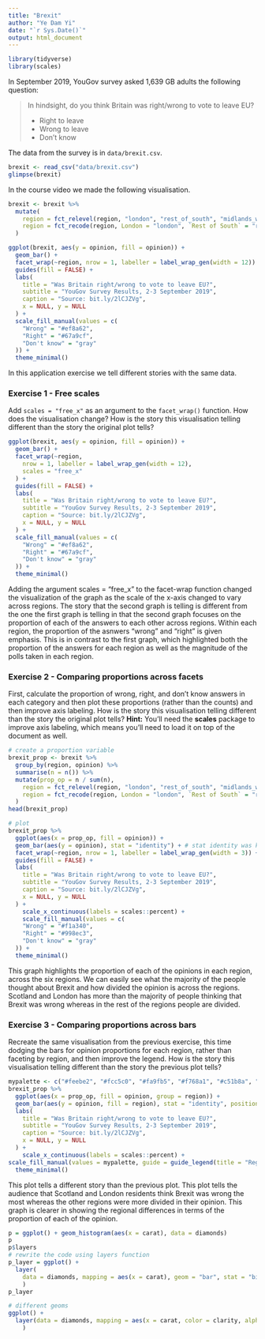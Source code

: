 ```yaml
---
title: "Brexit"
author: "Ye Dam Yi"
date: "`r Sys.Date()`"
output: html_document
---
```


```r
library(tidyverse)
library(scales)
```

In September 2019, YouGov survey asked 1,639 GB adults the following question:

> In hindsight, do you think Britain was right/wrong to vote to leave EU?
>
> -   Right to leave  
> -   Wrong to leave  
> -   Don't know

The data from the survey is in `data/brexit.csv`.

```r
brexit <- read_csv("data/brexit.csv")
glimpse(brexit)
```

In the course video we made the following visualisation.

```r
brexit <- brexit %>%
  mutate(
    region = fct_relevel(region, "london", "rest_of_south", "midlands_wales", "north", "scot"),
    region = fct_recode(region, London = "london", `Rest of South` = "rest_of_south", `Midlands / Wales` = "midlands_wales", North = "north", Scotland = "scot")
  )

ggplot(brexit, aes(y = opinion, fill = opinion)) +
  geom_bar() +
  facet_wrap(~region, nrow = 1, labeller = label_wrap_gen(width = 12)) +
  guides(fill = FALSE) +
  labs(
    title = "Was Britain right/wrong to vote to leave EU?",
    subtitle = "YouGov Survey Results, 2-3 September 2019",
    caption = "Source: bit.ly/2lCJZVg",
    x = NULL, y = NULL
  ) +
  scale_fill_manual(values = c(
    "Wrong" = "#ef8a62",
    "Right" = "#67a9cf",
    "Don't know" = "gray"
  )) +
  theme_minimal()
```

In this application exercise we tell different stories with the same data.

### Exercise 1 - Free scales

Add `scales = "free_x"` as an argument to the `facet_wrap()` function.
How does the visualisation change?
How is the story this visualisation telling different than the story the original plot tells?

```r
ggplot(brexit, aes(y = opinion, fill = opinion)) +
  geom_bar() +
  facet_wrap(~region,
    nrow = 1, labeller = label_wrap_gen(width = 12),
    scales = "free_x"
  ) +
  guides(fill = FALSE) +
  labs(
    title = "Was Britain right/wrong to vote to leave EU?",
    subtitle = "YouGov Survey Results, 2-3 September 2019",
    caption = "Source: bit.ly/2lCJZVg",
    x = NULL, y = NULL
  ) +
  scale_fill_manual(values = c(
    "Wrong" = "#ef8a62",
    "Right" = "#67a9cf",
    "Don't know" = "gray"
  )) +
  theme_minimal()
```

Adding the argument scales = "free_x" to the facet-wrap function changed the visualization of the graph as the scale of the x-axis changed to vary across regions. The story that the second graph is telling is different from the one the first graph is telling in that the second graph focuses on the proportion of each of the answers to each other across regions. Within each region, the proportion of the asnwers "wrong" and "right" is given emphasis. This is in contrast to the first graph, which highlighted both the proportion of the answers for each region as well as the magnitude of the polls taken in each region. 


### Exercise 2 - Comparing proportions across facets

First, calculate the proportion of wrong, right, and don't know answers in each category and then plot these proportions (rather than the counts) and then improve axis labeling.
How is the story this visualisation telling different than the story the original plot tells?
**Hint:** You'll need the **scales** package to improve axis labeling, which means you'll need to load it on top of the document as well.

```r
# create a proportion variable
brexit_prop <- brexit %>%
  group_by(region, opinion) %>% 
  summarise(n = n()) %>% 
  mutate(prop_op = n / sum(n),
    region = fct_relevel(region, "london", "rest_of_south", "midlands_wales", "north", "scot"),
    region = fct_recode(region, London = "london", `Rest of South` = "rest_of_south", `Midlands / Wales` = "midlands_wales", North = "north", Scotland = "scot")
  )
head(brexit_prop)

# plot
brexit_prop %>% 
  ggplot(aes(x = prop_op, fill = opinion)) +
  geom_bar(aes(y = opinion), stat = "identity") + # stat identity was key to getting the scale right
  facet_wrap(~region, nrow = 1, labeller = label_wrap_gen(width = 3)) +
  guides(fill = FALSE) +
  labs( 
    title = "Was Britain right/wrong to vote to leave EU?",
    subtitle = "YouGov Survey Results, 2-3 September 2019",
    caption = "Source: bit.ly/2lCJZVg",
    x = NULL, y = NULL
  ) + 
    scale_x_continuous(labels = scales::percent) +
    scale_fill_manual(values = c(
    "Wrong" = "#f1a340",
    "Right" = "#998ec3",
    "Don't know" = "gray"
  )) +
  theme_minimal()

```
This graph highlights the proportion of each of the opinions in each region, across the six regions. We can easily see what the majority of the people thought about Brexit and how divided the opinion is across the regions. Scotland and London has more than the majority of people thinking that Brexit was wrong whereas in the rest of the regions people are divided. 


### Exercise 3 - Comparing proportions across bars

Recreate the same visualisation from the previous exercise, this time dodging the bars for opinion proportions for each region, rather than faceting by region, and then improve the legend.
How is the story this visualisation telling different than the story the previous plot tells?

```r
mypalette <- c("#feebe2", "#fcc5c0", "#fa9fb5", "#f768a1", "#c51b8a", "#7a0177")
brexit_prop %>% 
  ggplot(aes(x = prop_op, fill = opinion, group = region)) +
  geom_bar(aes(y = opinion, fill = region), stat = "identity", position = "dodge") +
  labs( 
    title = "Was Britain right/wrong to vote to leave EU?",
    subtitle = "YouGov Survey Results, 2-3 September 2019",
    caption = "Source: bit.ly/2lCJZVg",
    x = NULL, y = NULL
  ) + 
    scale_x_continuous(labels = scales::percent) +
scale_fill_manual(values = mypalette, guide = guide_legend(title = "Region"))
  theme_minimal()
```
This plot tells a different story than the previous plot. This plot tells the audience that Scotland and London residents think Brexit was wrong the most whereas the other regions were more divided in their opinion. This graph is clearer in showing the regional differences in terms of the proportion of each of the opinion. 


```r
p = ggplot() + geom_histogram(aes(x = carat), data = diamonds)
p
p$layers
# rewrite the code using layers function
p_layer = ggplot() +
  layer(
    data = diamonds, mapping = aes(x = carat), geom = "bar", stat = "bin", position = "stack"
    )
p_layer

# different geoms
ggplot() +
  layer(data = diamonds, mapping = aes(x = carat, color = clarity, alpha = .3), geom = "point", stat = "count", position = "jitter" 
    )
```
